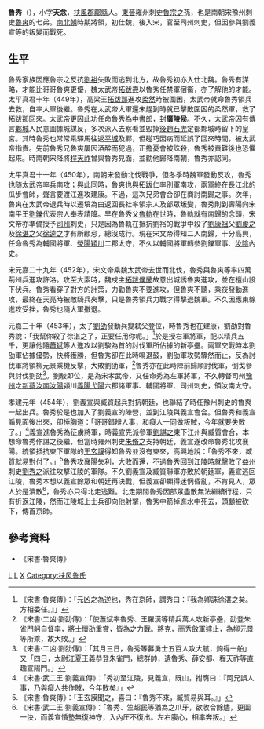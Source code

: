 '''魯秀'''（{{bd|？||454年|catIdx=L}}），小字'''天念'''，[[扶風郡|扶風郡]][[郿縣|郿縣]]人。[[東晉|東晉]]雍州刺史[[魯宗之|魯宗之]]孫，也是南朝宋豫州刺史[[魯爽|魯爽]]的七弟。[[南北朝|南北朝]]時期將領，初仕魏，後入宋，官至司州刺史，但因參與劉義宣等的叛變而戰死。

== 生平 ==
魯秀家族因應魯宗之反抗[[劉裕|劉裕]]失敗而逃到北方，故魯秀初亦入仕北魏。魯秀有謀略，才能比哥哥魯爽更優，魏太武帝[[拓跋燾|拓跋燾]]以魯秀任禁軍宿衞，亦了解他的才能。太平真君十年（449年），高梁王[[拓跋那|拓跋那]]進攻[[柔然|柔然]]時被圍困，太武帝就命魯秀領兵去救，自率大軍後繼。魯秀在太武帝大軍還未趕到時就已擊敗圍困的柔然軍，救了拓跋那回來。太武帝更因此功任命魯秀為中書郎，封'''廣陵侯'''。不久，太武帝因有傳言[[鄴城|鄴城]]人民意圖據城謀反，多次派人去察看並毀掉[[後趙|後趙]][[石虎|石虎]]定都鄴城時留下的皇宮。其時魯秀也常常乘驛馬往返[[平城遗址|平城]]及鄴，但碰巧因病而延誤了回來時間，被太武帝指責。先前魯秀兄魯爽屢因酒醉而犯過，正擔憂會被誅殺，魯秀被責難後也恐懼起來。時南朝宋降將[[程天祚|程天祚]]曾與魯秀見面，並勸他歸降南朝，魯秀亦認同。

太平真君十一年（450年），南朝宋發動北伐戰爭，但冬季時魏軍發動反攻，魯秀也随太武帝率兵南攻；與此同時，魯爽也與[[拓跋仁|拓跋仁]]率別軍南攻，兩軍終在長江北的瓜步會師，聲言要渡江進攻建康。不過，這次兄弟會合卻在商討南歸之事。次年，魯爽在太武帝退兵時以遷墳為由返回長社率領宗人及部眾叛變，魯秀則到壽陽向宋南平王[[劉鑠|劉鑠]]代表宗人奉表請降。早在魯秀父[[魯軌|魯軌]]在世時，魯軌就有南歸的念頭，宋文帝亦準備授予[[司州|司州]]刺史，只是因為魯軌在抵抗劉裕的戰爭中殺了[[劉康祖|劉康祖]]父[[劉虔之|劉虔之]]及[[徐湛之|徐湛之]]父[[徐逵之|徐逵之]]才有所顧忌，總沒成行。現在宋文帝得知二人南歸，十分高興，任命魯秀為輔國將軍、[[滎陽郡|滎陽]][[潁川郡|穎川]]二郡太守，不久以輔國將軍轉參劉鑠軍事、[[汝陰郡|汝陰]]內史。

宋元嘉二十九年（452年），宋文帝乘魏太武帝去世而北伐，魯秀與魯爽等率四萬荊州兵進攻許洛。攻至大索時，魏戍主[[拓跋僕蘭|拓跋僕蘭]]故意出城誘魯爽進攻，並在檀山設下伏兵。魯秀看穿了對方的計策，力勸魯爽不要進攻，但魯爽不聽，乘夜發動進攻，最終在天亮時被敵騎兵夾擊，只是魯秀領兵力戰才得擊退魏軍。不久因應東線進攻受挫，魯秀也隨大軍撤退。

元嘉三十年（453年），太子[[劉劭_(劉宋)|劉劭]]發動兵變弒父登位，時魯秀也在建康，劉劭對魯秀說：「我幫你殺了徐湛之了，正要任用你呢。」<ref>《宋書·魯爽傳》：「元凶之為逆也，秀在京師，謂秀曰：『我為卿誅徐湛之矣。方相委任。』」</ref>於是授右軍將軍，配以精兵五千，更讓他隨[[蕭斌|蕭斌]]等人進攻以劉駿為首的討伐軍所佔據的新亭壘。兩軍交戰時本劉劭軍佔據優勢，快將獲勝，但魯秀卻在此時鳴退鼓，劉劭軍攻勢驟然而止，反為討伐軍將領柳元景乘機反擊，大敗劉劭軍，<ref>《宋書·二凶·劉劭傳》：「使蕭斌率魯秀、王羅漢等精兵萬人攻新亭壘，劭登朱雀門躬自督率，將士懷劭重賞，皆為之力戰。將克，而秀斂軍遽止，為柳元景等所乘，故大敗。」</ref>魯秀亦在此時陣前歸順討伐軍，倒戈參與討伐劉劭<ref>《宋書·二凶·劉劭傳》：「其月三日，魯秀等募勇士五百人攻大航，鉤得一舶」又「四日，太尉江夏王義恭登朱雀門，總群帥，遺魯秀、薛安都、程天祚等直趣宣陽門。」</ref>。劉駿即位，是為宋孝武帝，又任命秀為左軍將軍，不久轉督司州[[豫州|豫州]]之[[新蔡郡|新蔡]][[汝南郡|汝南]][[汝陽郡|汝陽]]潁川[[義陽郡|義陽]][[弋陽郡|弋陽]]六郡諸軍事、輔國將軍、司州刺史，領汝南太守。

孝建元年（454年），劉義宣與臧質起兵對抗朝廷，也聯結了時任豫州刺史的魯爽一起出兵。魯秀於是也加入了劉義宣的陣營，並到江陵與義宣會合。但魯秀和義宣瞃見面後出來，卻捶胸道：「哥哥錯辨人事，和癡人一同做叛賊，今年就要失敗了。」<ref>《宋書·武二王·劉義宣傳》：「秀初至江陵，見義宣，既山，拊膺曰：『阿兄誤人事，乃與癡人共作賊，今年敗矣』」</ref>義宣進魯秀為征虜將軍，時義宣先派參軍[[劉諶之|劉諶之]]東下江州與臧質會合，本想命魯秀作諶之後繼，但當時雍州刺史[[朱脩之|朱脩之]]支持朝廷，義宣遂改命魯秀北攻襄陽。統領抵抗東下軍隊的[[王玄謨|王玄謨]]得知魯秀並沒有東來，高興地說：「魯秀不來，臧質就易對付了。」<REF>《宋書·魯爽傳》：「王玄謨聞之，喜曰：『魯秀不來，臧質易與耳。』」</REF>魯秀攻襄陽失利，大敗而還，不過魯秀回到江陵時就擊敗了益州刺史[[劉秀之|劉秀之]]派往攻擊江陵的軍隊。不久劉義宣及臧質聯軍亦敗於朝廷軍，義宣逃回江陵，魯秀本想以義宣餘眾和朝廷再決戰，但義宣卻顯得迷惘昏亂，不肯見人，眾人於是潰散<ref>《宋書·武二王·劉義宣傳》：「魯秀、竺超民等猶為之爪牙，欲收合餘燼，更圖一決，而義宣惛墊無復神守，入內圧不復出。左右腹心，相率奔叛。」</ref>，魯秀亦只得北走逃難。北走期間魯秀因部眾盡散無法繼續行程，只有折返江陵，然而江陵城上士兵卻向他射擊，魯秀中箭掉進水中死去，頭顱被砍下，傳首京師。

== 參考資料 ==
*《宋書·魯爽傳》

{{reflist}}

{{DEFAULTSORT:lu xiu}}
[[Category:南北朝軍事人物|L]]
[[Category:南北朝戰爭身亡者|L]]
[[Category:魯姓|X]]
[[Category:扶风鲁氏|Category:扶风鲁氏]]
